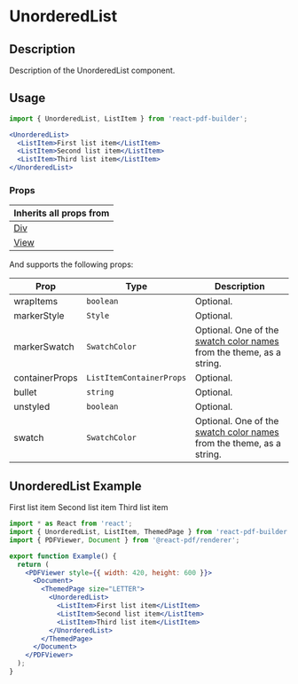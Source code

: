 

<Meta title="Documentation/Components/Lists/UnorderedList" />

<h1>UnorderedList</h1>

## Description

Description of the UnorderedList component.

## Usage

```jsx
import { UnorderedList, ListItem } from 'react-pdf-builder';
```

```jsx
<UnorderedList>
  <ListItem>First list item</ListItem>
  <ListItem>Second list item</ListItem>
  <ListItem>Third list item</ListItem>
</UnorderedList>
```

### Props

| Inherits all props from                                                                                      |
| ------------------------------------------------------------------------------------------------------------ |
| [Div](https://justinmahar.github.io/react-pdf-builder/?path=/docs/documentation-components-basics-div--docs) |
| [View](https://react-pdf.org/components#view)                                                                |

And supports the following props:

| Prop           | Type                     | Description                                                                                                                                                                  |
| -------------- | ------------------------ | ---------------------------------------------------------------------------------------------------------------------------------------------------------------------------- |
| wrapItems      | `boolean`                | Optional.                                                                                                                                                                    |
| markerStyle    | `Style`                  | Optional.                                                                                                                                                                    |
| markerSwatch   | `SwatchColor`            | Optional. One of the [swatch color names](https://justinmahar.github.io/react-pdf-builder/?path=/docs/documentation-themes--docs#swatch-colors) from the theme, as a string. |
| containerProps | `ListItemContainerProps` | Optional.                                                                                                                                                                    |
| bullet         | `string`                 | Optional.                                                                                                                                                                    |
| unstyled       | `boolean`                | Optional.                                                                                                                                                                    |
| swatch         | `SwatchColor`            | Optional. One of the [swatch color names](https://justinmahar.github.io/react-pdf-builder/?path=/docs/documentation-themes--docs#swatch-colors) from the theme, as a string. |
  
## UnorderedList Example

<DocsPDF>
  <UnorderedList>
    <ListItem>First list item</ListItem>
    <ListItem>Second list item</ListItem>
    <ListItem>Third list item</ListItem>
  </UnorderedList>
</DocsPDF>

```jsx
import * as React from 'react';
import { UnorderedList, ListItem, ThemedPage } from 'react-pdf-builder';
import { PDFViewer, Document } from '@react-pdf/renderer';

export function Example() {
  return (
    <PDFViewer style={{ width: 420, height: 600 }}>
      <Document>
        <ThemedPage size="LETTER">
          <UnorderedList>
            <ListItem>First list item</ListItem>
            <ListItem>Second list item</ListItem>
            <ListItem>Third list item</ListItem>
          </UnorderedList>
        </ThemedPage>
      </Document>
    </PDFViewer>
  );
}
```
